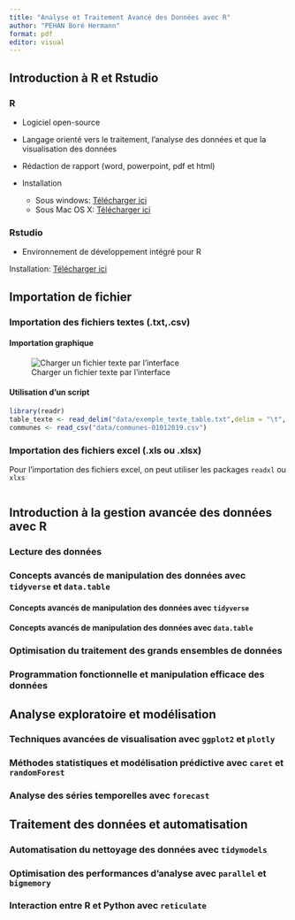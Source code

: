 ```yaml
---
title: "Analyse et Traitement Avancé des Données avec R"
author: "PEHAN Boré Hermann"
format: pdf
editor: visual
---
```


## Introduction à R et Rstudio

### R

-   Logiciel open-source

-   Langage orienté vers le traitement, l'analyse des données et que la visualisation des données

-   Rédaction de rapport (word, powerpoint, pdf et html)

-   Installation

    -   Sous windows: [Télécharger ici](http://cran.r-project.org/bin/windows/base/)
    -   Sous Mac OS X: [Télécharger ici](http://cran.r-project.org/bin/macosx/){style="blue"}

### Rstudio

-   Environnement de développement intégré pour R

Installation: [Télécharger ici](http://www.rstudio.com/products/rstudio/download/)


## Importation de fichier

### Importation des fichiers textes (.txt,.csv)

#### Importation graphique

![Charger un fichier texte par l'interface](images/importation_interface.png){fig-align="center"}

#### Utilisation d'un script

``` r
library(readr)
table_texte <- read_delim("data/exemple_texte_table.txt",delim = "\t", quote ="'")
communes <- read_csv("data/communes-01012019.csv")

```

### Importation des fichiers excel (.xls ou .xlsx)

Pour l'importation des fichiers excel, on peut utiliser les packages `readxl` ou `xlxs`

```

```


## Introduction à la gestion avancée des données avec R

### Lecture des données

### Concepts avancés de manipulation des données avec `tidyverse` et `data.table`

#### Concepts avancés de manipulation des données avec `tidyverse`

#### Concepts avancés de manipulation des données avec `data.table`

### Optimisation du traitement des grands ensembles de données

### Programmation fonctionnelle et manipulation efficace des données

## Analyse exploratoire et modélisation

### Techniques avancées de visualisation avec `ggplot2` et `plotly`

### Méthodes statistiques et modélisation prédictive avec `caret` et `randomForest`

### Analyse des séries temporelles avec `forecast`

## Traitement des données et automatisation

### Automatisation du nettoyage des données avec `tidymodels`

### Optimisation des performances d’analyse avec `parallel` et `bigmemory`

### Interaction entre R et Python avec `reticulate`

